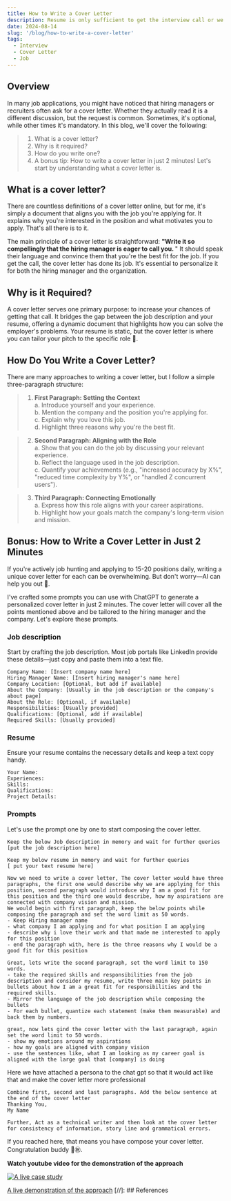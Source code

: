 ```yaml
---
title: How to Write a Cover Letter
description: Resume is only sufficient to get the interview call or we should complement that with any other document, well the cover letter could do the job for you. Lets see what is cover letter and how it could improve the chances of landing an interiew call. 
date: 2024-08-14
slug: '/blog/how-to-write-a-cover-letter'
tags:
  - Interview
  - Cover Letter
  - Job
---
```


## Overview
In many job applications, you might have noticed that hiring managers or recruiters often ask for a cover letter. Whether they actually read it is a different discussion, but the request is common. Sometimes, it's optional, while other times it's mandatory. In this blog, we'll cover the following:
> 1. What is a cover letter?
> 2. Why is it required?
> 3. How do you write one?
> 4. A bonus tip: How to write a cover letter in just 2 minutes!
Let's start by understanding what a cover letter is.

## What is a cover letter?
There are countless definitions of a cover letter online, but for me, it's simply a document that aligns you with the job you're applying for. It explains why you're interested in the position and what motivates you to apply. That's all there is to it. <br/>

The main principle of a cover letter is straightforward: <strong>"Write it so compellingly that the hiring manager is eager to call you. </strong>" It should speak their language and convince them that you're the best fit for the job. If you get the call, the cover letter has done its job. It's essential to personalize it for both the hiring manager and the organization.

## Why is it Required?
A cover letter serves one primary purpose: to increase your chances of getting that call. It bridges the gap between the job description and your resume, offering a dynamic document that highlights how you can solve the employer's problems. Your resume is static, but the cover letter is where you can tailor your pitch to the specific role 🤔.

## How Do You Write a Cover Letter?
There are many approaches to writing a cover letter, but I follow a simple three-paragraph structure:
> 1. <strong>First Paragraph: Setting the Context</strong> <br/>
a. Introduce yourself and your experience. <br/>
b. Mention the company and the position you're applying for. <br/>
c. Explain why you love this job. <br/>
d. Highlight three reasons why you're the best fit. <br/>

> 2. <strong>Second Paragraph: Aligning with the Role</strong> <br/>
a. Show that you can do the job by discussing your relevant experience. <br/>
b. Reflect the language used in the job description. <br/>
c. Quantify your achievements (e.g., "increased accuracy by X%", "reduced time complexity by Y%", or "handled Z concurrent users"). <br/>

> 3. <strong>Third Paragraph: Connecting Emotionally</strong> <br/>
a. Express how this role aligns with your career aspirations. <br/>
b. Highlight how your goals match the company's long-term vision and mission.

## Bonus: How to Write a Cover Letter in Just 2 Minutes
If you're actively job hunting and applying to 15-20 positions daily, writing a unique cover letter for each can be overwhelming. But don't worry—AI can help you out 🤫.

I've crafted some prompts you can use with ChatGPT to generate a personalized cover letter in just 2 minutes. The cover letter will cover all the points mentioned above and be tailored to the hiring manager and the company. Let's explore these prompts.

### Job description
Start by crafting the job description. Most job portals like LinkedIn provide these details—just copy and paste them into a text file.
```
Company Name: [Insert company name here]
Hiring Manager Name: [Insert hiring manager's name here]
Company Location: [Optional, but add if available]
About the Company: [Usually in the job description or the company's about page]
About the Role: [Optional, if available]
Responsibilities: [Usually provided]
Qualifications: [Optional, add if available]
Required Skills: [Usually provided]
```

### Resume
Ensure your resume contains the necessary details and keep a text copy handy.
```
Your Name: 
Experiences:
Skills:
Qualifications:
Project Details:
```

### Prompts
Let's use the prompt one by one to start composing the cover letter.
```
Keep the below Job description in memory and wait for further queries
[put the job description here]
```

```
Keep my below resume in memory and wait for further queries 
[ put your text resume here]
```

```
Now we need to write a cover letter, The cover letter would have three paragraphs, the first one would describe why we are applying for this position, second paragraph would introduce why I am a good fit for this position and the third one would describe, how my aspirations are connected with company vision and mission. 
We would begin with first paragraph, keep the below points while composing the paragraph and set the word limit as 50 words.
- Keep Hiring manager name
- what company I am applying and for what position I am applying
- describe why i love their work and that made me interested to apply for this position
- end the paragraph with, here is the three reasons why I would be a good fit for this position
```

```
Great, lets write the second paragraph, set the word limit to 150 words.
- take the required skills and responsibilities from the job description and consider my resume, write three main key points in bullets about how I am a great fit for responsibilities and the required skills.
- Mirror the language of the job description while composing the bullets
- For each bullet, quantize each statement (make them measurable) and back them by numbers.

```

```
great, now lets gind the cover letter with the last paragraph, again set the word limit to 50 words.
- show my emotions around my aspirations 
- how my goals are aligned with company vision
- use the sentences like, what I am looking as my career goal is aligned with the large goal that [company] is doing
```

Here we have attached a persona to the chat gpt so that it would act like that and make the cover letter more professional
```
Combine first, second and last paragraphs. Add the below sentence at the end of the cover letter
Thanking You,
My Name 

Further, Act as a technical writer and then look at the cover letter for consistency of information, story line and grammatical errors.
```

If you reached here, that means you have compose your cover letter. Congratulation buddy 👏㊗️.

<strong> Watch youtube video for the demonstration of the approach </strong> <br/>

[![A live case study](https://img.youtube.com/vi/0M6rhUHRBTI/0.jpg)](https://www.youtube.com/watch?v=0M6rhUHRBTI)


[A live demonstration of the approach]()
[//]: ## References
[^1]: https://www.youtube.com/watch?v=-Qw6_okGPnQ

